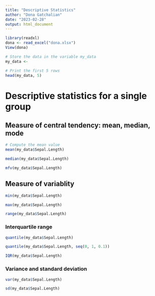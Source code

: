 ```yaml
---
title: "Descriptive Statistics"
author: "Dona Gatchalian"
date: "2023-02-28"
output: html_document
---
```


```r
library(readxl)
dona <- read_excel("dona.xlsx")
View(dona)
```

```r
# Store the data in the variable my_data
my_data <- 
```


```r
# Print the first 5 rows
head(my_data, 5)
```

# 

# Descriptive statistics for a single group

## Measure of central tendency: mean, median, mode

```r
# Compute the mean value
mean(my_data$Sepal.Length)
```

```r
median(my_data$Sepal.Length)
```

```r
mfv(my_data$Sepal.Length)
```

## Measure of variablity

```r
min(my_data$Sepal.Length)
```

```r
max(my_data$Sepal.Length)
```

```r
range(my_data$Sepal.Length)
```

### Interquartile range

```r
quantile(my_data$Sepal.Length)
```

```r
quantile(my_data$Sepal.Length, seq(0, 1, 0.1))
```

```r
IQR(my_data$Sepal.Length)
```

### Variance and standard deviation

```r
var(my_data$Sepal.Length)
```

```r
sd(my_data$Sepal.Length)
```


